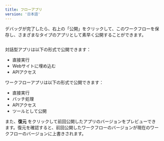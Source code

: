 ```yaml
---
title: フローアプリ
version: '日本語'
---
```


デバッグが完了したら、右上の「公開」をクリックして、このワークフローを保存し、さまざまなタイプのアプリとして素早く公開することができます。

<Frame caption="">
  <img src="../../.gitbook/assets/output (4) (3).png" alt="" />
</Frame>

対話型アプリは以下の形式で公開できます：

* 直接実行
* Webサイトに埋め込む
* APIアクセス

ワークフローアプリは以下の形式で公開できます：

* 直接実行
* バッチ処理
* APIアクセス
* ツールとして公開

また、**復元** をクリックして前回公開したアプリのバージョンをプレビューできます。復元を確認すると、前回公開したワークフローのバージョンが現在のワークフローのバージョンに上書きされます。

